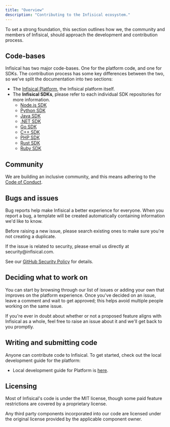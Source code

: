```yaml
---
title: "Overview"
description: "Contributing to the Infisical ecosystem."
---
```


To set a strong foundation, this section outlines how we, the community and members of Infisical,
should approach the development and contribution process.

## Code-bases

Infisical has two major code-bases. One for the platform code, and one for SDKs. The contribution process has some key differences between the two, so we've split the documentation into two sections:

- The [Infisical Platform](https://github.com/Infisical/infisical), the Infisical platform itself.
- The <b>Infisical SDKs</b>, please refer to each individual SDK repositories for more information.
  - [Node.js SDK](https://github.com/Infisical/node-sdk-v2)
  - [Python SDK](https://github.com/Infisical/python-sdk-official)
  - [Java SDK](https://github.com/Infisical/java-sdk)
  - [.NET SDK](https://github.com/Infisical/infisical-dotnet-sdk)
  - [Go SDK](https://github.com/Infisical/go-sdk)
  - [C++ SDK](https://github.com/Infisical/infisical-cpp-sdk)
  - [PHP SDK](https://github.com/Infisical/php-sdk)
  - [Rust SDK](https://github.com/Infisical/rust-sdk)
  - [Ruby SDK](https://github.com/infisical/sdk)

## Community

We are building an inclusive community, and this means adhering to the [Code of Conduct](/contributing/getting-started/code-of-conduct).

## Bugs and issues

Bug reports help make Infisical a better experience for everyone. When you report a bug, a template will be created automatically containing information we'd like to know.

Before raising a new issue, please search existing ones to make sure you're not creating a duplicate.

<Info>
  If the issue is related to security, please email us directly at
  security@infisical.com.
  
  See our [GitHub Security Policy](https://github.com/Infisical/infisical/security/policy) for details.

</Info>

## Deciding what to work on

You can start by browsing through our list of issues or adding your own that improves on the platform experience. Once you've decided on an issue, leave a comment and wait to get approved; this helps avoid multiple people working on the same issue.

If you're ever in doubt about whether or not a proposed feature aligns with Infisical as a whole, feel free to raise an issue about it and we'll get back to you promptly.

## Writing and submitting code

Anyone can contribute code to Infisical. To get started, check out the local development guide for the platform:

- Local development guide for Platform is [here](/contributing/platform/developing).

## Licensing

Most of Infisical's code is under the MIT license, though some paid feature restrictions are covered by a proprietary license.

Any third party components incorporated into our code are licensed under the original license provided by the applicable component owner.
